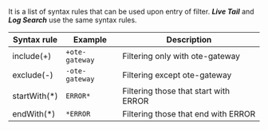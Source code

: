 It is a list of syntax rules that can be used upon entry of filter. **_Live Tail_** and **_Log Search_** use the same syntax rules.

| Syntax rule   | Example        | Description                           |
| ------------- | -------------- | ------------------------------------- |
| include(+)    | `+ote-gateway` | Filtering only with ote-gateway       |
| exclude(-)    | `-ote-gateway` | Filtering except ote-gateway          |
| startWith(\*) | `ERROR*`       | Filtering those that start with ERROR |
| endWith(\*)   | `*ERROR`       | Filtering those that end with ERROR   |
